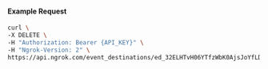 
#### Example Request

```bash
curl \
-X DELETE \
-H "Authorization: Bearer {API_KEY}" \
-H "Ngrok-Version: 2" \
https://api.ngrok.com/event_destinations/ed_32ELHTvH06YTfzWbK0AjsJoYfLD
```
